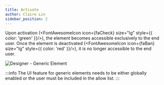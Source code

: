 ```yaml
---
title: Activate
author: Claire Lin
sidebar_position: 2
---
```



<SubTitle text="Activate and Control." />
<Reader text="Designer" />

Upon activation (<FontAwesomeIcon icon={faCheck} size="lg" style={{ color: 'green' }}/>), the element becomes accessible exclusively to the end user. Once the element is deactivated (<FontAwesomeIcon icon={faBan} size="lg" style={{ color: 'red' }}/>), it is no longer accessible to the end user.

<img src={elementList} alt="Designer - Generic Element" />
<FigCaption text="Designer - Element Template Activation Status" />

:::info
The UI feature for generic elements needs to be either globally enabled or the user must be included in the allow list.
:::